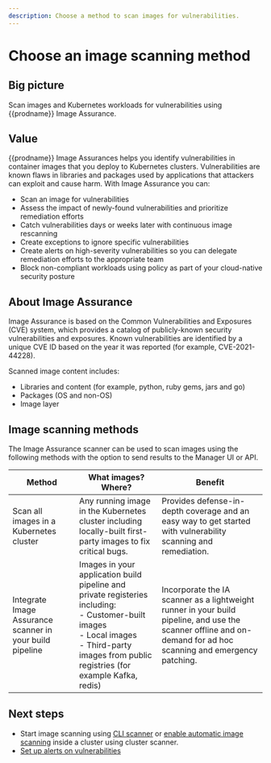 ```yaml
---
description: Choose a method to scan images for vulnerabilities.
---
```


# Choose an image scanning method

## Big picture

Scan images and Kubernetes workloads for vulnerabilities using {{prodname}} Image Assurance.

## Value

{{prodname}} Image Assurances helps you identify vulnerabilities in container images that you deploy to Kubernetes clusters. Vulnerabilities are known flaws in libraries and packages used by applications that attackers can exploit and cause harm. With Image Assurance you can:

- Scan an image for vulnerabilities
- Assess the impact of newly-found vulnerabilities and prioritize remediation efforts
- Catch vulnerabilities days or weeks later with continuous image rescanning
- Create exceptions to ignore specific vulnerabilities
- Create alerts on high-severity vulnerabilities so you can delegate remediation efforts to the appropriate team
- Block non-compliant workloads using policy as part of your cloud-native security posture

## About Image Assurance

Image Assurance is based on the Common Vulnerabilities and Exposures (CVE) system, which provides a catalog of publicly-known security vulnerabilities and exposures. Known vulnerabilities are identified by a unique CVE ID based on the year it was reported (for example, CVE-2021-44228).

Scanned image content includes:

- Libraries and content (for example, python, ruby gems, jars and go)
- Packages (OS and non-OS)
- Image layer

## Image scanning methods

The Image Assurance scanner can be used to scan images using the following methods with the option to send results to the Manager UI or API.

| **Method**                                               | **What images? Where?**                                      | **Benefit**                                                  |
| -------------------------------------------------------- | ------------------------------------------------------------ | ------------------------------------------------------------ |
| Scan all images in a Kubernetes cluster                  | Any running image in the Kubernetes cluster including locally-built first-party images to fix critical bugs. | Provides defense-in-depth coverage and an easy way to get started with vulnerability scanning and remediation. |
| Integrate Image Assurance scanner in your build pipeline | Images in your application build pipeline and private registeries including:   <br />- Customer-built images<br />- Local images<br />- Third-party images from public registries (for example Kafka, redis) | Incorporate the IA scanner as a lightweight runner in your build pipeline, and use the scanner offline and on-demand for ad hoc scanning and emergency patching. |

## Next steps

- Start image scanning using [CLI scanner](./scanners/pipeline-scanner) or [enable automatic image scanning](./scanners/cluster-scanner) inside a cluster using cluster scanner.
- [Set up alerts on vulnerabilities](./set-up-alerts)